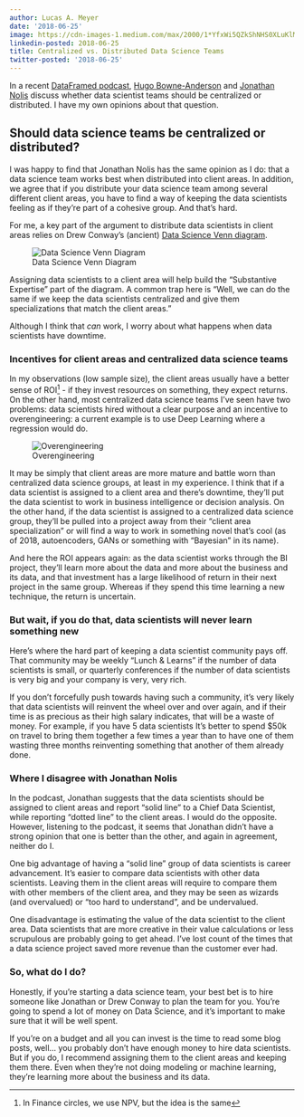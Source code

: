 ```yaml
---
author: Lucas A. Meyer
date: '2018-06-25'
image: https://cdn-images-1.medium.com/max/2000/1*YfxWi5QZkShNHS0XLuKlMQ.png
linkedin-posted: 2018-06-25
title: Centralized vs. Distributed Data Science Teams
twitter-posted: '2018-06-25'
---
```


In a recent [DataFramed podcast](https://www.datacamp.com/community/podcast/organizing-data-science-teams), [Hugo Bowne-Anderson](https://github.com/hugobowne) and [Jonathan Nolis](https://github.com/jnolis) discuss whether data scientist teams should be centralized or distributed. I have my own opinions about that question.

## Should data science teams be centralized or distributed?
 
I was happy to find that Jonathan Nolis has the same opinion as I do: that a data science team works best when distributed into client areas. In addition, we agree that if you distribute your data science team among several different client areas, you have to find a way of keeping the data scientists feeling as if they're part of a cohesive group. And that's hard.

For me, a key part of the argument to distribute data scientists in client areas relies on Drew Conway's (ancient) [Data Science Venn diagram](http://drewconway.com/zia/2013/3/26/the-data-science-venn-diagram).

![Data Science Venn Diagram](https://static1.squarespace.com/static/5150aec6e4b0e340ec52710a/t/51525c33e4b0b3e0d10f77ab/1364352052403/Data_Science_VD.png?format=750w)

Assigning data scientists to a client area will help build the "Substantive Expertise" part of the diagram. A common trap here is "Well, we can do the same if we keep the data scientists centralized and give them specializations that match the client areas." 

Although I think that _can_ work, I worry about what happens when data scientists have downtime.

### Incentives for client areas and centralized data science teams

In my observations (low sample size), the client areas usually have a better sense of ROI^[In Finance circles, we use NPV, but the idea is the same] - if they invest resources on something, they expect returns. On the other hand, most centralized data science teams I've seen have two problems: data scientists hired without a clear purpose and an incentive to overengineering: a current example is to use Deep Learning where a regression would do.

![Overengineering](https://cdn-images-1.medium.com/max/2000/1*YfxWi5QZkShNHS0XLuKlMQ.png)

It may be simply that client areas are more mature and battle worn than centralized data science groups, at least in my experience. I think that if a data scientist is assigned to a client area and there's downtime, they'll put the data scientist to work in business intelligence or decision analysis. On the other hand, if the data scientist is assigned to a centralized data science group, they'll be pulled into a project away from their "client area specialization" or will find a way to work in something novel that's cool (as of 2018, autoencoders, GANs or something with "Bayesian" in its name). 

And here the ROI appears again: as the data scientist works through the BI project, they'll learn more about the data and more about the business and its data, and that investment has a large likelihood of return in their next project in the same group. Whereas if they spend this time learning a new technique, the return is uncertain.

### But wait, if you do that, data scientists will never learn something new

Here's where the hard part of keeping a data scientist community pays off. That community may be weekly "Lunch & Learns" if the number of data scientists is small, or quarterly conferences if the number of data scientists is very big and your company is very, very rich.

If you don't forcefully push towards having such a community, it's very likely that data scientists will reinvent the wheel over and over again, and if their time is as precious as their high salary indicates, that will be a waste of money. For example, if you have 5 data scientists It's better to spend $50k on travel to bring them together a few times a year than to have one of them wasting three months reinventing something that another of them already done.

### Where I disagree with Jonathan Nolis

In the podcast, Jonathan suggests that the data scientists should be assigned to client areas and report "solid line" to a Chief Data Scientist, while reporting "dotted line" to the client areas. I would do the opposite. However, listening to the podcast, it seems that Jonathan didn't have a strong opinion that one is better than the other, and again in agreement, neither do I.

One big advantage of having a "solid line" group of data scientists is career advancement. It's easier to compare data scientists with other data scientists. Leaving them in the client areas will require to compare them with other members of the client area, and they may be seen as wizards (and overvalued) or "too hard to understand", and be undervalued. 

One disadvantage is estimating the value of the data scientist to the client area. Data scientists that are more creative in their value calculations or less scrupulous are probably going to get ahead. I've lost count of the times that a data science project saved more revenue than the customer ever had.

### So, what do I do?

Honestly, if you're starting a data science team, your best bet is to hire someone like Jonathan or Drew Conway to plan the team for you. You're going to spend a lot of money on Data Science, and it's important to make sure that it will be well spent.

If you're on a budget and all you can invest is the time to read some blog posts, well... you probably don't have enough money to hire data scientists. But if you do, I recommend assigning them to the client areas and keeping them there. Even when they're not doing modeling or machine learning, they're learning more about the business and its data.
